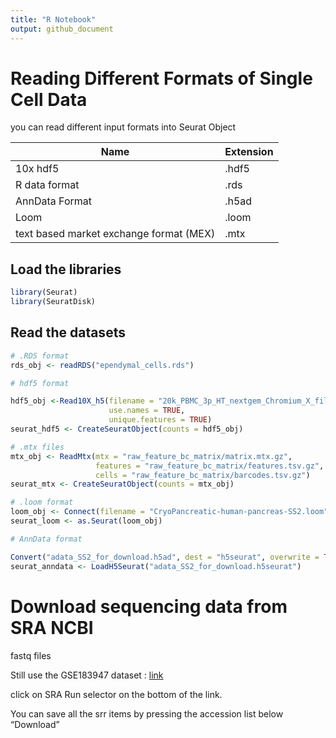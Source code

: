 ---
title: "R Notebook"
output: github_document
---

# Reading Different Formats of Single Cell Data

you can read different input formats into Seurat Object

| Name                                    | Extension |
|-----------------------------------------|-----------|
| 10x hdf5                                | .hdf5     |
| R data format                           | .rds      |
| AnnData Format                          | .h5ad     |
| Loom                                    | .loom     |
| text based market exchange format (MEX) | .mtx      |

## Load the libraries

```{r}
library(Seurat)
library(SeuratDisk)
```

## Read the datasets

```{r}
# .RDS format
rds_obj <- readRDS("ependymal_cells.rds")

# hdf5 format

hdf5_obj <-Read10X_h5(filename = "20k_PBMC_3p_HT_nextgem_Chromium_X_filtered_feature_bc_matrix.h5",
                      use.names = TRUE,
                      unique.features = TRUE)
seurat_hdf5 <- CreateSeuratObject(counts = hdf5_obj)

# .mtx files
mtx_obj <- ReadMtx(mtx = "raw_feature_bc_matrix/matrix.mtx.gz",
                   features = "raw_feature_bc_matrix/features.tsv.gz",
                   cells = "raw_feature_bc_matrix/barcodes.tsv.gz")
seurat_mtx <- CreateSeuratObject(counts = mtx_obj)

# .loom format
loom_obj <- Connect(filename = "CryoPancreatic-human-pancreas-SS2.loom", mode = 'r')
seurat_loom <- as.Seurat(loom_obj)

# AnnData format

Convert("adata_SS2_for_download.h5ad", dest = "h5seurat", overwrite = TRUE)
seurat_anndata <- LoadH5Seurat("adata_SS2_for_download.h5seurat")
```

# Download sequencing data from SRA NCBI

fastq files

Still use the GSE183947 dataset : [link](https://www.ncbi.nlm.nih.gov/geo/query/acc.cgi?acc=GSE183947)

click on SRA Run selector on the bottom of the link.

You can save all the srr items by pressing the accession list below "Download"
